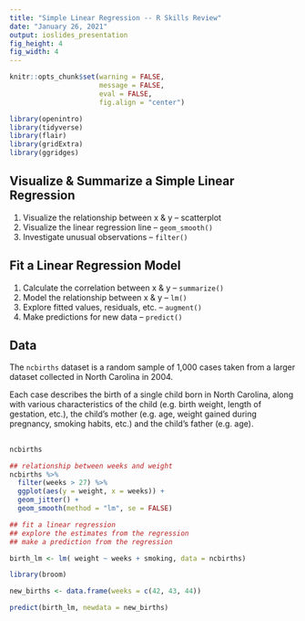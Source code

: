 ```yaml
---
title: "Simple Linear Regression -- R Skills Review"
date: "January 26, 2021"
output: ioslides_presentation
fig_height: 4
fig_width: 4
---
```


<style type="text/css">
slides > slide:not(.nobackground):after {
  content: '';
}
</style>

```r
knitr::opts_chunk$set(warning = FALSE, 
                      message = FALSE, 
                      eval = FALSE, 
                      fig.align = "center")

library(openintro)
library(tidyverse)
library(flair)
library(gridExtra)
library(ggridges)
```

## Visualize & Summarize a Simple Linear Regression 

1. Visualize the relationship between x & y -- scatterplot 
2. Visualize the linear regression line -- `geom_smooth()`
3. Investigate unusual observations -- `filter()`

## Fit a Linear Regression Model

1. Calculate the correlation between x & y -- `summarize()`
2. Model the relationship between x & y -- `lm()`
3. Explore fitted values, residuals, etc. -- `augment()`
4. Make predictions for new data -- `predict()` 

## Data

The `ncbirths` dataset is a random sample of 1,000 cases taken from a larger 
dataset collected in North Carolina in 2004. 

Each case describes the birth of a single child born in North Carolina, along
with various characteristics of the child (e.g. birth weight, length of
gestation, etc.), the child’s mother (e.g. age, weight gained during pregnancy,
smoking habits, etc.) and the child’s father (e.g. age). 

##

```r
ncbirths

## relationship between weeks and weight 
ncbirths %>% 
  filter(weeks > 27) %>% 
  ggplot(aes(y = weight, x = weeks)) + 
  geom_jitter() +
  geom_smooth(method = "lm", se = FALSE)

## fit a linear regression
## explore the estimates from the regression 
## make a prediction from the regression 

birth_lm <- lm( weight ~ weeks + smoking, data = ncbirths)

library(broom)

new_births <- data.frame(weeks = c(42, 43, 44)) 

predict(birth_lm, newdata = new_births)



```





